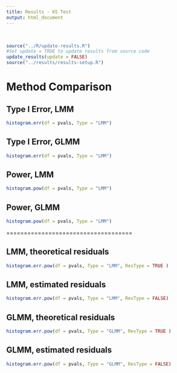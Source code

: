 ```yaml
---
title: Results - KS Test
output: html_document
---
```


<br>

```r
source("../R/update-results.R")
#Set update = TRUE to update results from source code
update_results(update = FALSE)
source("../results/results-setup.R")
```

# Method Comparison

## Type I Error, LMM

```r

histogram.err(df = pvals, Type = "LMM")

```

## Type I Error, GLMM

```r

histogram.err(df = pvals, Type = "LMM")

```

## Power, LMM

```r

histogram.pow(df = pvals, Type = "LMM")

```

## Power, GLMM

```r

histogram.pow(df = pvals, Type = "LMM")

```


====================================


## LMM, theoretical residuals

```r

histogram.err.pow(df = pvals, Type = "LMM", ResType = TRUE )

```

## LMM, estimated residuals

```r

histogram.err.pow(df = pvals, Type = "LMM", ResType = FALSE)

```

## GLMM, theoretical residuals

```r

histogram.err.pow(df = pvals, Type = "GLMM", ResType = TRUE )

```

## GLMM, estimated residuals

```r

histogram.err.pow(df = pvals, Type = "GLMM", ResType = FALSE)

```

